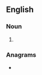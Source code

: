 ==English==

===Noun===
{{head|en|noun plural form}}

# {{plural of|lunger|lang=en}}

===Anagrams===
* {{l|en|grunsel}}